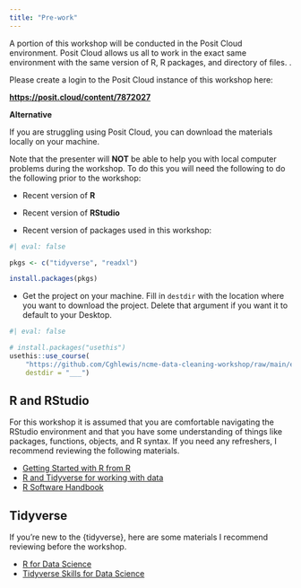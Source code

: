 ```yaml
---
title: "Pre-work"
---
```


A portion of this workshop will be conducted in the Posit Cloud environment. Posit Cloud allows us all to work in the exact same environment with the same version of R, R packages, and directory of files. .

Please create a login to the Posit Cloud instance of this workshop here:

**[https://posit.cloud/content/7872027](https://posit.cloud/content/7872027){target="_blank"}**


**Alternative**

If you are struggling using Posit Cloud, you can download the materials locally on your machine.

Note that the presenter will **NOT** be able to help you with local computer problems during the workshop. To do this you will need the following to do the following prior to the workshop:

-   Recent version of **R**

-   Recent version of **RStudio**

-   Recent version of packages used in this workshop:

``` r
#| eval: false

pkgs <- c("tidyverse", "readxl")

install.packages(pkgs)

```

-   Get the project on your machine. Fill in `destdir` with the location where you want to download the project. Delete that argument if you want it to default to your Desktop.

```r
#| eval: false

# install.packages("usethis")
usethis::use_course(
    "https://github.com/Cghlewis/ncme-data-cleaning-workshop/raw/main/exercises/exercises.zip",
    destdir = "___")
```

## R and RStudio

For this workshop it is assumed that you are comfortable navigating the RStudio environment and that you have some understanding of things like packages, functions, objects, and R syntax. If you need any refreshers, I recommend reviewing the following materials.

- [Getting Started with R from R](https://rfortherestofus.com/courses/getting-started)
- [R and Tidyverse for working with data](R and the Tidyverse for working with data)
- [R Software Handbook](https://bookdown.org/aschmi11/RESMHandbook/)

## Tidyverse

If you're new to the {tidyverse}, here are some materials I recommend reviewing before the workshop.

- [R for Data Science](https://r4ds.hadley.nz/) 
- [Tidyverse Skills for Data Science](https://jhudatascience.org/tidyversecourse/)
